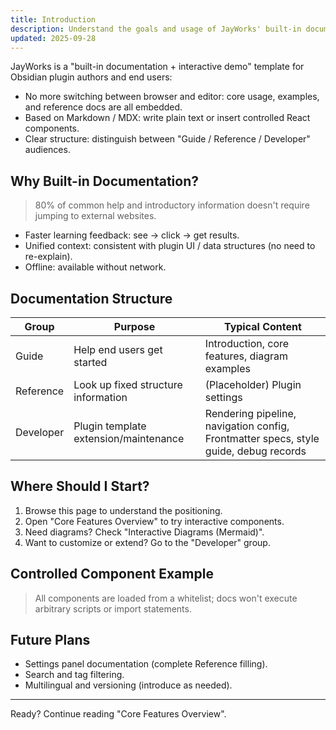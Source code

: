 ```yaml
---
title: Introduction
description: Understand the goals and usage of JayWorks' built-in documentation system to quickly build a mental model.
updated: 2025-09-28
---
```


JayWorks is a "built-in documentation + interactive demo" template for Obsidian plugin authors and end users:

- No more switching between browser and editor: core usage, examples, and reference docs are all embedded.
- Based on Markdown / MDX: write plain text or insert controlled React components.
- Clear structure: distinguish between "Guide / Reference / Developer" audiences.

## Why Built-in Documentation?

> 80% of common help and introductory information doesn't require jumping to external websites.

- Faster learning feedback: see → click → get results.
- Unified context: consistent with plugin UI / data structures (no need to re-explain).
- Offline: available without network.

## Documentation Structure

| Group | Purpose | Typical Content |
| ---- | ---- | ---- |
| Guide | Help end users get started | Introduction, core features, diagram examples |
| Reference | Look up fixed structure information | (Placeholder) Plugin settings |
| Developer | Plugin template extension/maintenance | Rendering pipeline, navigation config, Frontmatter specs, style guide, debug records |

## Where Should I Start?

1. Browse this page to understand the positioning.
2. Open "Core Features Overview" to try interactive components.
3. Need diagrams? Check "Interactive Diagrams (Mermaid)".
4. Want to customize or extend? Go to the "Developer" group.

## Controlled Component Example

<SimpleButton label="Try clicking" />

> All components are loaded from a whitelist; docs won't execute arbitrary scripts or import statements.

## Future Plans

- Settings panel documentation (complete Reference filling).
- Search and tag filtering.
- Multilingual and versioning (introduce as needed).

---
Ready? Continue reading "Core Features Overview".